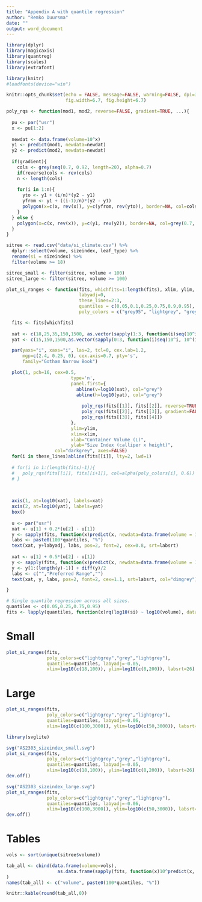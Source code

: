```yaml
---
title: "Appendix A with quantile regression"
author: "Remko Duursma"
date: ""
output: word_document
---
```


```r
library(dplyr)
library(magicaxis)
library(quantreg)
library(scales)
library(extrafont)

library(knitr)
#loadfonts(device="win")

knitr::opts_chunk$set(echo = FALSE, message=FALSE, warning=FALSE, dpi=300,
                      fig.width=6.7, fig.height=6.7)

poly_rqs <- function(mod1, mod2, reverse=FALSE, gradient=TRUE, ...){
  
  pu <- par("usr")
  x <- pu[1:2]
  
  newdat <- data.frame(volume=10^x)
  y1 <- predict(mod1, newdata=newdat)
  y2 <- predict(mod2, newdata=newdat)
  
  if(gradient){
    cols <- grey(seq(0.7, 0.92, length=20), alpha=0.7)
    if(reverse)cols <- rev(cols)
    n <- length(cols)
    
    for(i in 1:n){
      yto <- y1 + (i/n)*(y2 - y1)
      yfrom <- y1 + ((i-1)/n)*(y2 - y1)
      polygon(x=c(x, rev(x)), y=c(yfrom, rev(yto)), border=NA, col=cols[i])
    }
  } else {
    polygon(x=c(x, rev(x)), y=c(y1, rev(y2)), border=NA, col=grey(0.7, alpha=0.9))
  }
}

sitree <- read.csv("data/si_climate.csv") %>%
  dplyr::select(volume, sizeindex, leaf_type) %>%
  rename(si = sizeindex) %>%
  filter(volume >= 18)

sitree_small <- filter(sitree, volume < 100)
sitree_large <- filter(sitree, volume >= 100)
```



```r
plot_si_ranges <- function(fits, whichfits=1:length(fits), xlim, ylim, labsrt=30,
                           labyadj=0,
                           these_lines=2:3,
                           quantiles = c(0.05,0.1,0.25,0.75,0.9,0.95),
                           poly_colors = c("grey95", "lightgrey", "grey", "lightgrey", "grey95")){

  fits <- fits[whichfits]
  
  xat <- c(18,25,35,150,1500, as.vector(sapply(1:3, function(i)seq(10^i, 10^(i + 1) - 10^i, by=10^i))))
  yat <- c(15,150,1500,as.vector(sapply(0:3, function(i)seq(10^i, 10^(i + 1) - 10^i, by=10^i))))

  par(yaxs="i", xaxs="i", las=2, tcl=0, cex.lab=1.2, 
      mgp=c(2.4, 0.25, 0), cex.axis=0.7, pty='s',
      family="Gotham Narrow Book")

  plot(1, pch=16, cex=0.5, 
                        type='n',
                        panel.first={
                          abline(v=log10(xat), col="grey")
                          abline(h=log10(yat), col="grey")
                          
                            poly_rqs(fits[[1]], fits[[2]], reverse=TRUE)
                            poly_rqs(fits[[2]], fits[[3]], gradient=FALSE)
                            poly_rqs(fits[[3]], fits[[4]])
                        },
                        ylim=ylim,
                        xlim=xlim,
                        xlab="Container Volume (L)",
                        ylab="Size Index (calliper x height)",
                  col="darkgrey", axes=FALSE)
  for(i in these_lines)abline(fits[[i]], lty=2, lwd=1)
  
  # for(i in 1:(length(fits)-1)){
  #   poly_rqs(fits[[i]], fits[[i+1]], col=alpha(poly_colors[i], 0.6))
  # }

  
  
  axis(1, at=log10(xat), labels=xat)
  axis(2, at=log10(yat), labels=yat)
  box()
  
  u <- par("usr")
  xat <- u[1] + 0.2*(u[2] - u[1])
  y <- sapply(fits, function(x)predict(x, newdata=data.frame(volume = 10^xat)))
  labs <- paste0(100*quantiles, "%")
  text(xat, y+labyadj, labs, pos=2, font=2, cex=0.8, srt=labsrt)
  
  xat <- u[1] + 0.5*(u[2] - u[1])
  y <- sapply(fits, function(x)predict(x, newdata=data.frame(volume = 10^xat)))
  y <- y[1:(length(y)-1)] + diff(y)/2
  labs <- c("","Preferred Range","")
  text(xat, y, labs, pos=2, font=2, cex=1.1, srt=labsrt, col="dimgrey")

}

```


```r
# Single quantile regression across all sizes.
quantiles <- c(0.05,0.25,0.75,0.95)
fits <- lapply(quantiles, function(x)rq(log10(si) ~ log10(volume), data=sitree, tau=x))
```


# Small

```r
plot_si_ranges(fits, 
               poly_colors=c("lightgrey","grey","lightgrey"),
               quantiles=quantiles, labyadj=-0.05, 
               xlim=log10(c(18,100)), ylim=log10(c(8,200)), labsrt=26)

```


# Large

```r
plot_si_ranges(fits, 
               poly_colors=c("lightgrey","grey","lightgrey"),
               quantiles=quantiles, labyadj=-0.06, 
               xlim=log10(c(100,3000)), ylim=log10(c(50,3000)), labsrt=38)
```


```r
library(svglite)

svg("AS2303_sizeindex_small.svg")
plot_si_ranges(fits, 
               poly_colors=c("lightgrey","grey","lightgrey"),
               quantiles=quantiles, labyadj=-0.05, 
               xlim=log10(c(18,100)), ylim=log10(c(8,200)), labsrt=26)
dev.off()

svg("AS2303_sizeindex_large.svg")
plot_si_ranges(fits, 
               poly_colors=c("lightgrey","grey","lightgrey"),
               quantiles=quantiles, labyadj=-0.06, 
               xlim=log10(c(100,3000)), ylim=log10(c(50,3000)), labsrt=38)
dev.off()
```




# Tables

```r


vols <- sort(unique(sitree$volume))

tab_all <- cbind(data.frame(volume=vols),
                   as.data.frame(sapply(fits, function(x)10^predict(x, newdata=data.frame(volume=vols))))
)
names(tab_all) <- c("volume", paste0(100*quantiles, "%"))


```


```r
knitr::kable(round(tab_all,0))
```



